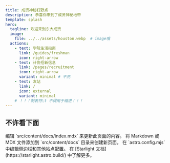 ```yaml
---
title: 成贤神秘打野点
description: 恭喜你来到了成贤神秘地带
template: splash
hero:
  tagline: 欢迎来到东大成贤
  image:
    file: ../../assets/houston.webp  # image哦
  actions:
    - text: 学院生活指南
      link: /guides/freshman
      icon: right-arrow
    - text: 计协招新信息
      link: /pages/recruitment
      icon: right-arrow
      variant: minimal # 不亮
    - text: 友站 
      link: /
      icon: external
      variant: minimal
	# ！！！制表符\t 不得用于缩进！！！ 
---
```



## 不许看下面

<CardGrid stagger>
  <Card title="更新内容" icon="pencil">
    编辑 `src/content/docs/index.mdx` 来更新此页面的内容。
  </Card>
  <Card title="添加新内容" icon="add-document">
    将 Markdown 或 MDX 文件添加到 `src/content/docs` 目录来创建新页面。
  </Card>
  <Card title="配置站点" icon="setting">
    在 `astro.config.mjs` 中编辑侧边栏和其他站点配置。
  </Card>
  <Card title="阅读文档" icon="open-book">
    在 [Starlight 文档](https://starlight.astro.build/) 中了解更多。
  </Card>
</CardGrid>
